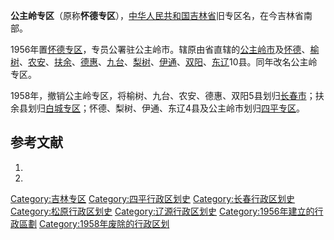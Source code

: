 '''公主岭专区'''（原称'''怀德专区'''），[[中华人民共和国|中华人民共和国]][[吉林省|吉林省]]旧专区名，在今吉林省南部。

1956年置[[怀德专区|怀德专区]]，专员公署驻公主岭市。辖原由省直辖的[[公主岭市|公主岭市]]及[[怀德县_(清朝)|怀德]]、[[榆树县|榆树]]、[[农安县|农安]]、[[扶余县|扶余]]、[[德惠县|德惠]]、[[九台县|九台]]、[[梨树县|梨树]]、[[伊通县|伊通]]、[[双阳县|双阳]]、[[东辽县|东辽]]10县。同年改名公主岭专区。

1958年，撤销公主岭专区，将榆树、九台、农安、德惠、双阳5县划归[[长春市|长春市]]；扶余县划归[[白城专区|白城专区]]；怀德、梨树、伊通、东辽4县及公主岭市划归[[四平专区|四平专区]]。

== 参考文献 ==
# {{Cite book | author = 戴均良等 | title = 《中国古今地名大词典》 | location = 上海 | publisher = 上海辞书出版社 | date = 2005 | language = zh-hans }}
# {{Cite book | author = 史为乐 | title = 《中华人民共和国政区沿革（1949-2002）》 | location = 北京 | publisher = 人民出版社 | date = 2006 | language = zh-hans }}

{{吉林省历史二级政区|nocat}}
[[Category:吉林专区|Category:吉林专区]]
[[Category:四平行政区划史|Category:四平行政区划史]]
[[Category:长春行政区划史|Category:长春行政区划史]]
[[Category:松原行政区划史|Category:松原行政区划史]]
[[Category:辽源行政区划史|Category:辽源行政区划史]]
[[Category:1956年建立的行政區劃|Category:1956年建立的行政區劃]]
[[Category:1958年废除的行政区划|Category:1958年废除的行政区划]]
